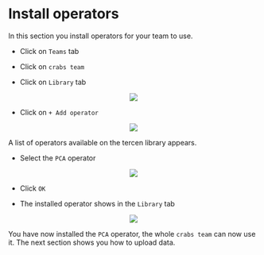 # Install operators

In this section you install operators for your team to use.

* Click on `Teams` tab

* Click on  `crabs team`

* Click on `Library` tab

<center><img src="images/click_on_crabs_team_library.png"></center>

* Click on `+ Add operator`

<center><img src="images/click_on_add_operator.png"></center>

A list of operators available on the tercen library appears.

* Select the `PCA` operator

<center><img src="images/select_pca_operator.png"></center>

* Click `OK`

* The installed operator shows in the `Library` tab

<center><img src="images/view_pca_operator_done.png"></center>

You have now installed the `PCA` operator, the whole `crabs team` can now use it. The next section shows you how to upload data.
